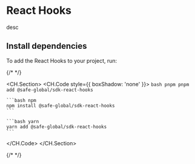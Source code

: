 # React Hooks

desc

## Install dependencies

To add the React Hooks to your project, run:

{/* <!-- vale off --> */}

<CH.Section>
  <CH.Code style={{ boxShadow: 'none' }}>
    ```bash pnpm
    pnpm add @safe-global/sdk-react-hooks
    ```

    ```bash npm
    npm install @safe-global/sdk-react-hooks
    ```

    ```bash yarn
    yarn add @safe-global/sdk-react-hooks
    ```

  </CH.Code>
</CH.Section>

{/* <!-- vale on --> */}
